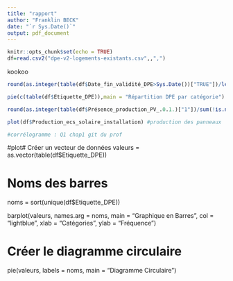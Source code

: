 ---
title: "rapport"
author: "Franklin BECK"
date: "`r Sys.Date()`"
output: pdf_document
---

```{r setup, include=FALSE}
knitr::opts_chunk$set(echo = TRUE)
df=read.csv2("dpe-v2-logements-existants.csv",,",")
```
kookoo
```{r}
round(as.integer(table(df$Date_fin_validité_DPE>Sys.Date())["TRUE"])/length(df$Date_fin_validité_DPE)*100,2) #% dpe valide

pie(c(table(df$Etiquette_DPE)),main = "Répartition DPE par catégorie")

round(as.integer(table(df$Présence_production_PV_.0.1.)["1"])/sum(!is.na(df$Présence_production_PV_.0.1.))*100,2) #% des logements avec des panneaux 

plot(df$Production_ecs_solaire_installation) #production des panneaux 

#corrélogramme : Q1 chap1 git du prof

```
#plot# Créer un vecteur de données
valeurs = as.vector(table(df$Etiquette_DPE))

# Noms des barres
noms = sort(unique(df$Etiquette_DPE))

barplot(valeurs, names.arg = noms, main = "Graphique en Barres", col = "lightblue", xlab = "Catégories", ylab = "Fréquence")

# Créer le diagramme circulaire
pie(valeurs, labels = noms, main = "Diagramme Circulaire")